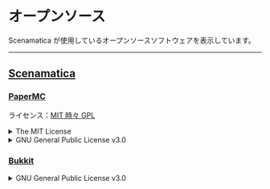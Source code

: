 # オープンソース

Scenamatica が使用しているオープンソースソフトウェアを表示しています。

---

## [Scenamatica](https://github.com/TeamKUN/Scenamatica)

### [PaperMC](https://papermc.io/)

ライセンス：[MIT 時々 GPL](https://github.com/PaperMC/Paper/blob/master/LICENSE.md)

<details>
<summary>The MIT License</summary>

```
The MIT License (MIT)
=====================

Permission is hereby granted, free of charge, to any person
obtaining a copy of this software and associated documentation
files (the “Software”), to deal in the Software without
restriction, including without limitation the rights to use,
copy, modify, merge, publish, distribute, sublicense, and/or sell
copies of the Software, and to permit persons to whom the
Software is furnished to do so, subject to the following
conditions:

The above copyright notice and this permission notice shall be
included in all copies or substantial portions of the Software.

THE SOFTWARE IS PROVIDED “AS IS”, WITHOUT WARRANTY OF ANY KIND,
EXPRESS OR IMPLIED, INCLUDING BUT NOT LIMITED TO THE WARRANTIES
OF MERCHANTABILITY, FITNESS FOR A PARTICULAR PURPOSE AND
NONINFRINGEMENT. IN NO EVENT SHALL THE AUTHORS OR COPYRIGHT
HOLDERS BE LIABLE FOR ANY CLAIM, DAMAGES OR OTHER LIABILITY,
WHETHER IN AN ACTION OF CONTRACT, TORT OR OTHERWISE, ARISING
FROM, OUT OF OR IN CONNECTION WITH THE SOFTWARE OR THE USE OR
OTHER DEALINGS IN THE SOFTWARE.
```

</details>

<details>
<summary>GNU General Public License v3.0</summary>

```

### GNU GENERAL PUBLIC LICENSE

Version 3, 29 June 2007

Copyright (C) 2007 Free Software Foundation, Inc.
<https://fsf.org/>

Everyone is permitted to copy and distribute verbatim copies of this
license document, but changing it is not allowed.

### Preamble

The GNU General Public License is a free, copyleft license for
software and other kinds of works.

The licenses for most software and other practical works are designed
to take away your freedom to share and change the works. By contrast,
the GNU General Public License is intended to guarantee your freedom
to share and change all versions of a program--to make sure it remains
free software for all its users. We, the Free Software Foundation, use
the GNU General Public License for most of our software; it applies
also to any other work released this way by its authors. You can apply
it to your programs, too.

When we speak of free software, we are referring to freedom, not
price. Our General Public Licenses are designed to make sure that you
have the freedom to distribute copies of free software (and charge for
them if you wish), that you receive source code or can get it if you
want it, that you can change the software or use pieces of it in new
free programs, and that you know you can do these things.

To protect your rights, we need to prevent others from denying you
these rights or asking you to surrender the rights. Therefore, you
have certain responsibilities if you distribute copies of the
software, or if you modify it: responsibilities to respect the freedom
of others.

For example, if you distribute copies of such a program, whether
gratis or for a fee, you must pass on to the recipients the same
freedoms that you received. You must make sure that they, too, receive
or can get the source code. And you must show them these terms so they
know their rights.

Developers that use the GNU GPL protect your rights with two steps:
(1) assert copyright on the software, and (2) offer you this License
giving you legal permission to copy, distribute and/or modify it.

For the developers' and authors' protection, the GPL clearly explains
that there is no warranty for this free software. For both users' and
authors' sake, the GPL requires that modified versions be marked as
changed, so that their problems will not be attributed erroneously to
authors of previous versions.

Some devices are designed to deny users access to install or run
modified versions of the software inside them, although the
manufacturer can do so. This is fundamentally incompatible with the
aim of protecting users' freedom to change the software. The
systematic pattern of such abuse occurs in the area of products for
individuals to use, which is precisely where it is most unacceptable.
Therefore, we have designed this version of the GPL to prohibit the
practice for those products. If such problems arise substantially in
other domains, we stand ready to extend this provision to those
domains in future versions of the GPL, as needed to protect the
freedom of users.

Finally, every program is threatened constantly by software patents.
States should not allow patents to restrict development and use of
software on general-purpose computers, but in those that do, we wish
to avoid the special danger that patents applied to a free program
could make it effectively proprietary. To prevent this, the GPL
assures that patents cannot be used to render the program non-free.

The precise terms and conditions for copying, distribution and
modification follow.

### TERMS AND CONDITIONS

#### 0. Definitions.

"This License" refers to version 3 of the GNU General Public License.

"Copyright" also means copyright-like laws that apply to other kinds
of works, such as semiconductor masks.

"The Program" refers to any copyrightable work licensed under this
License. Each licensee is addressed as "you". "Licensees" and
"recipients" may be individuals or organizations.

To "modify" a work means to copy from or adapt all or part of the work
in a fashion requiring copyright permission, other than the making of
an exact copy. The resulting work is called a "modified version" of
the earlier work or a work "based on" the earlier work.

A "covered work" means either the unmodified Program or a work based
on the Program.

To "propagate" a work means to do anything with it that, without
permission, would make you directly or secondarily liable for
infringement under applicable copyright law, except executing it on a
computer or modifying a private copy. Propagation includes copying,
distribution (with or without modification), making available to the
public, and in some countries other activities as well.

To "convey" a work means any kind of propagation that enables other
parties to make or receive copies. Mere interaction with a user
through a computer network, with no transfer of a copy, is not
conveying.

An interactive user interface displays "Appropriate Legal Notices" to
the extent that it includes a convenient and prominently visible
feature that (1) displays an appropriate copyright notice, and (2)
tells the user that there is no warranty for the work (except to the
extent that warranties are provided), that licensees may convey the
work under this License, and how to view a copy of this License. If
the interface presents a list of user commands or options, such as a
menu, a prominent item in the list meets this criterion.

#### 1. Source Code.

The "source code" for a work means the preferred form of the work for
making modifications to it. "Object code" means any non-source form of
a work.

A "Standard Interface" means an interface that either is an official
standard defined by a recognized standards body, or, in the case of
interfaces specified for a particular programming language, one that
is widely used among developers working in that language.

The "System Libraries" of an executable work include anything, other
than the work as a whole, that (a) is included in the normal form of
packaging a Major Component, but which is not part of that Major
Component, and (b) serves only to enable use of the work with that
Major Component, or to implement a Standard Interface for which an
implementation is available to the public in source code form. A
"Major Component", in this context, means a major essential component
(kernel, window system, and so on) of the specific operating system
(if any) on which the executable work runs, or a compiler used to
produce the work, or an object code interpreter used to run it.

The "Corresponding Source" for a work in object code form means all
the source code needed to generate, install, and (for an executable
work) run the object code and to modify the work, including scripts to
control those activities. However, it does not include the work's
System Libraries, or general-purpose tools or generally available free
programs which are used unmodified in performing those activities but
which are not part of the work. For example, Corresponding Source
includes interface definition files associated with source files for
the work, and the source code for shared libraries and dynamically
linked subprograms that the work is specifically designed to require,
such as by intimate data communication or control flow between those
subprograms and other parts of the work.

The Corresponding Source need not include anything that users can
regenerate automatically from other parts of the Corresponding Source.

The Corresponding Source for a work in source code form is that same
work.

#### 2. Basic Permissions.

All rights granted under this License are granted for the term of
copyright on the Program, and are irrevocable provided the stated
conditions are met. This License explicitly affirms your unlimited
permission to run the unmodified Program. The output from running a
covered work is covered by this License only if the output, given its
content, constitutes a covered work. This License acknowledges your
rights of fair use or other equivalent, as provided by copyright law.

You may make, run and propagate covered works that you do not convey,
without conditions so long as your license otherwise remains in force.
You may convey covered works to others for the sole purpose of having
them make modifications exclusively for you, or provide you with
facilities for running those works, provided that you comply with the
terms of this License in conveying all material for which you do not
control copyright. Those thus making or running the covered works for
you must do so exclusively on your behalf, under your direction and
control, on terms that prohibit them from making any copies of your
copyrighted material outside their relationship with you.

Conveying under any other circumstances is permitted solely under the
conditions stated below. Sublicensing is not allowed; section 10 makes
it unnecessary.

#### 3. Protecting Users' Legal Rights From Anti-Circumvention Law.

No covered work shall be deemed part of an effective technological
measure under any applicable law fulfilling obligations under article
11 of the WIPO copyright treaty adopted on 20 December 1996, or
similar laws prohibiting or restricting circumvention of such
measures.

When you convey a covered work, you waive any legal power to forbid
circumvention of technological measures to the extent such
circumvention is effected by exercising rights under this License with
respect to the covered work, and you disclaim any intention to limit
operation or modification of the work as a means of enforcing, against
the work's users, your or third parties' legal rights to forbid
circumvention of technological measures.

#### 4. Conveying Verbatim Copies.

You may convey verbatim copies of the Program's source code as you
receive it, in any medium, provided that you conspicuously and
appropriately publish on each copy an appropriate copyright notice;
keep intact all notices stating that this License and any
non-permissive terms added in accord with section 7 apply to the code;
keep intact all notices of the absence of any warranty; and give all
recipients a copy of this License along with the Program.

You may charge any price or no price for each copy that you convey,
and you may offer support or warranty protection for a fee.

#### 5. Conveying Modified Source Versions.

You may convey a work based on the Program, or the modifications to
produce it from the Program, in the form of source code under the
terms of section 4, provided that you also meet all of these
conditions:

-   a) The work must carry prominent notices stating that you modified
it, and giving a relevant date.
-   b) The work must carry prominent notices stating that it is
released under this License and any conditions added under
section 7. This requirement modifies the requirement in section 4
to "keep intact all notices".
-   c) You must license the entire work, as a whole, under this
License to anyone who comes into possession of a copy. This
License will therefore apply, along with any applicable section 7
additional terms, to the whole of the work, and all its parts,
regardless of how they are packaged. This License gives no
permission to license the work in any other way, but it does not
invalidate such permission if you have separately received it.
-   d) If the work has interactive user interfaces, each must display
Appropriate Legal Notices; however, if the Program has interactive
interfaces that do not display Appropriate Legal Notices, your
work need not make them do so.

A compilation of a covered work with other separate and independent
works, which are not by their nature extensions of the covered work,
and which are not combined with it such as to form a larger program,
in or on a volume of a storage or distribution medium, is called an
"aggregate" if the compilation and its resulting copyright are not
used to limit the access or legal rights of the compilation's users
beyond what the individual works permit. Inclusion of a covered work
in an aggregate does not cause this License to apply to the other
parts of the aggregate.

#### 6. Conveying Non-Source Forms.

You may convey a covered work in object code form under the terms of
sections 4 and 5, provided that you also convey the machine-readable
Corresponding Source under the terms of this License, in one of these
ways:

-   a) Convey the object code in, or embodied in, a physical product
(including a physical distribution medium), accompanied by the
Corresponding Source fixed on a durable physical medium
customarily used for software interchange.
-   b) Convey the object code in, or embodied in, a physical product
(including a physical distribution medium), accompanied by a
written offer, valid for at least three years and valid for as
long as you offer spare parts or customer support for that product
model, to give anyone who possesses the object code either (1) a
copy of the Corresponding Source for all the software in the
product that is covered by this License, on a durable physical
medium customarily used for software interchange, for a price no
more than your reasonable cost of physically performing this
conveying of source, or (2) access to copy the Corresponding
Source from a network server at no charge.
-   c) Convey individual copies of the object code with a copy of the
written offer to provide the Corresponding Source. This
alternative is allowed only occasionally and noncommercially, and
only if you received the object code with such an offer, in accord
with subsection 6b.
-   d) Convey the object code by offering access from a designated
place (gratis or for a charge), and offer equivalent access to the
Corresponding Source in the same way through the same place at no
further charge. You need not require recipients to copy the
Corresponding Source along with the object code. If the place to
copy the object code is a network server, the Corresponding Source
may be on a different server (operated by you or a third party)
that supports equivalent copying facilities, provided you maintain
clear directions next to the object code saying where to find the
Corresponding Source. Regardless of what server hosts the
Corresponding Source, you remain obligated to ensure that it is
available for as long as needed to satisfy these requirements.
-   e) Convey the object code using peer-to-peer transmission,
provided you inform other peers where the object code and
Corresponding Source of the work are being offered to the general
public at no charge under subsection 6d.

A separable portion of the object code, whose source code is excluded
from the Corresponding Source as a System Library, need not be
included in conveying the object code work.

A "User Product" is either (1) a "consumer product", which means any
tangible personal property which is normally used for personal,
family, or household purposes, or (2) anything designed or sold for
incorporation into a dwelling. In determining whether a product is a
consumer product, doubtful cases shall be resolved in favor of
coverage. For a particular product received by a particular user,
"normally used" refers to a typical or common use of that class of
product, regardless of the status of the particular user or of the way
in which the particular user actually uses, or expects or is expected
to use, the product. A product is a consumer product regardless of
whether the product has substantial commercial, industrial or
non-consumer uses, unless such uses represent the only significant
mode of use of the product.

"Installation Information" for a User Product means any methods,
procedures, authorization keys, or other information required to
install and execute modified versions of a covered work in that User
Product from a modified version of its Corresponding Source. The
information must suffice to ensure that the continued functioning of
the modified object code is in no case prevented or interfered with
solely because modification has been made.

If you convey an object code work under this section in, or with, or
specifically for use in, a User Product, and the conveying occurs as
part of a transaction in which the right of possession and use of the
User Product is transferred to the recipient in perpetuity or for a
fixed term (regardless of how the transaction is characterized), the
Corresponding Source conveyed under this section must be accompanied
by the Installation Information. But this requirement does not apply
if neither you nor any third party retains the ability to install
modified object code on the User Product (for example, the work has
been installed in ROM).

The requirement to provide Installation Information does not include a
requirement to continue to provide support service, warranty, or
updates for a work that has been modified or installed by the
recipient, or for the User Product in which it has been modified or
installed. Access to a network may be denied when the modification
itself materially and adversely affects the operation of the network
or violates the rules and protocols for communication across the
network.

Corresponding Source conveyed, and Installation Information provided,
in accord with this section must be in a format that is publicly
documented (and with an implementation available to the public in
source code form), and must require no special password or key for
unpacking, reading or copying.

#### 7. Additional Terms.

"Additional permissions" are terms that supplement the terms of this
License by making exceptions from one or more of its conditions.
Additional permissions that are applicable to the entire Program shall
be treated as though they were included in this License, to the extent
that they are valid under applicable law. If additional permissions
apply only to part of the Program, that part may be used separately
under those permissions, but the entire Program remains governed by
this License without regard to the additional permissions.

When you convey a copy of a covered work, you may at your option
remove any additional permissions from that copy, or from any part of
it. (Additional permissions may be written to require their own
removal in certain cases when you modify the work.) You may place
additional permissions on material, added by you to a covered work,
for which you have or can give appropriate copyright permission.

Notwithstanding any other provision of this License, for material you
add to a covered work, you may (if authorized by the copyright holders
of that material) supplement the terms of this License with terms:

-   a) Disclaiming warranty or limiting liability differently from the
terms of sections 15 and 16 of this License; or
-   b) Requiring preservation of specified reasonable legal notices or
author attributions in that material or in the Appropriate Legal
Notices displayed by works containing it; or
-   c) Prohibiting misrepresentation of the origin of that material,
or requiring that modified versions of such material be marked in
reasonable ways as different from the original version; or
-   d) Limiting the use for publicity purposes of names of licensors
or authors of the material; or
-   e) Declining to grant rights under trademark law for use of some
trade names, trademarks, or service marks; or
-   f) Requiring indemnification of licensors and authors of that
material by anyone who conveys the material (or modified versions
of it) with contractual assumptions of liability to the recipient,
for any liability that these contractual assumptions directly
impose on those licensors and authors.

All other non-permissive additional terms are considered "further
restrictions" within the meaning of section 10. If the Program as you
received it, or any part of it, contains a notice stating that it is
governed by this License along with a term that is a further
restriction, you may remove that term. If a license document contains
a further restriction but permits relicensing or conveying under this
License, you may add to a covered work material governed by the terms
of that license document, provided that the further restriction does
not survive such relicensing or conveying.

If you add terms to a covered work in accord with this section, you
must place, in the relevant source files, a statement of the
additional terms that apply to those files, or a notice indicating
where to find the applicable terms.

Additional terms, permissive or non-permissive, may be stated in the
form of a separately written license, or stated as exceptions; the
above requirements apply either way.

#### 8. Termination.

You may not propagate or modify a covered work except as expressly
provided under this License. Any attempt otherwise to propagate or
modify it is void, and will automatically terminate your rights under
this License (including any patent licenses granted under the third
paragraph of section 11).

However, if you cease all violation of this License, then your license
from a particular copyright holder is reinstated (a) provisionally,
unless and until the copyright holder explicitly and finally
terminates your license, and (b) permanently, if the copyright holder
fails to notify you of the violation by some reasonable means prior to
60 days after the cessation.

Moreover, your license from a particular copyright holder is
reinstated permanently if the copyright holder notifies you of the
violation by some reasonable means, this is the first time you have
received notice of violation of this License (for any work) from that
copyright holder, and you cure the violation prior to 30 days after
your receipt of the notice.

Termination of your rights under this section does not terminate the
licenses of parties who have received copies or rights from you under
this License. If your rights have been terminated and not permanently
reinstated, you do not qualify to receive new licenses for the same
material under section 10.

#### 9. Acceptance Not Required for Having Copies.

You are not required to accept this License in order to receive or run
a copy of the Program. Ancillary propagation of a covered work
occurring solely as a consequence of using peer-to-peer transmission
to receive a copy likewise does not require acceptance. However,
nothing other than this License grants you permission to propagate or
modify any covered work. These actions infringe copyright if you do
not accept this License. Therefore, by modifying or propagating a
covered work, you indicate your acceptance of this License to do so.

#### 10. Automatic Licensing of Downstream Recipients.

Each time you convey a covered work, the recipient automatically
receives a license from the original licensors, to run, modify and
propagate that work, subject to this License. You are not responsible
for enforcing compliance by third parties with this License.

An "entity transaction" is a transaction transferring control of an
organization, or substantially all assets of one, or subdividing an
organization, or merging organizations. If propagation of a covered
work results from an entity transaction, each party to that
transaction who receives a copy of the work also receives whatever
licenses to the work the party's predecessor in interest had or could
give under the previous paragraph, plus a right to possession of the
Corresponding Source of the work from the predecessor in interest, if
the predecessor has it or can get it with reasonable efforts.

You may not impose any further restrictions on the exercise of the
rights granted or affirmed under this License. For example, you may
not impose a license fee, royalty, or other charge for exercise of
rights granted under this License, and you may not initiate litigation
(including a cross-claim or counterclaim in a lawsuit) alleging that
any patent claim is infringed by making, using, selling, offering for
sale, or importing the Program or any portion of it.

#### 11. Patents.

A "contributor" is a copyright holder who authorizes use under this
License of the Program or a work on which the Program is based. The
work thus licensed is called the contributor's "contributor version".

A contributor's "essential patent claims" are all patent claims owned
or controlled by the contributor, whether already acquired or
hereafter acquired, that would be infringed by some manner, permitted
by this License, of making, using, or selling its contributor version,
but do not include claims that would be infringed only as a
consequence of further modification of the contributor version. For
purposes of this definition, "control" includes the right to grant
patent sublicenses in a manner consistent with the requirements of
this License.

Each contributor grants you a non-exclusive, worldwide, royalty-free
patent license under the contributor's essential patent claims, to
make, use, sell, offer for sale, import and otherwise run, modify and
propagate the contents of its contributor version.

In the following three paragraphs, a "patent license" is any express
agreement or commitment, however denominated, not to enforce a patent
(such as an express permission to practice a patent or covenant not to
sue for patent infringement). To "grant" such a patent license to a
party means to make such an agreement or commitment not to enforce a
patent against the party.

If you convey a covered work, knowingly relying on a patent license,
and the Corresponding Source of the work is not available for anyone
to copy, free of charge and under the terms of this License, through a
publicly available network server or other readily accessible means,
then you must either (1) cause the Corresponding Source to be so
available, or (2) arrange to deprive yourself of the benefit of the
patent license for this particular work, or (3) arrange, in a manner
consistent with the requirements of this License, to extend the patent
license to downstream recipients. "Knowingly relying" means you have
actual knowledge that, but for the patent license, your conveying the
covered work in a country, or your recipient's use of the covered work
in a country, would infringe one or more identifiable patents in that
country that you have reason to believe are valid.

If, pursuant to or in connection with a single transaction or
arrangement, you convey, or propagate by procuring conveyance of, a
covered work, and grant a patent license to some of the parties
receiving the covered work authorizing them to use, propagate, modify
or convey a specific copy of the covered work, then the patent license
you grant is automatically extended to all recipients of the covered
work and works based on it.

A patent license is "discriminatory" if it does not include within the
scope of its coverage, prohibits the exercise of, or is conditioned on
the non-exercise of one or more of the rights that are specifically
granted under this License. You may not convey a covered work if you
are a party to an arrangement with a third party that is in the
business of distributing software, under which you make payment to the
third party based on the extent of your activity of conveying the
work, and under which the third party grants, to any of the parties
who would receive the covered work from you, a discriminatory patent
license (a) in connection with copies of the covered work conveyed by
you (or copies made from those copies), or (b) primarily for and in
connection with specific products or compilations that contain the
covered work, unless you entered into that arrangement, or that patent
license was granted, prior to 28 March 2007.

Nothing in this License shall be construed as excluding or limiting
any implied license or other defenses to infringement that may
otherwise be available to you under applicable patent law.

#### 12. No Surrender of Others' Freedom.

If conditions are imposed on you (whether by court order, agreement or
otherwise) that contradict the conditions of this License, they do not
excuse you from the conditions of this License. If you cannot convey a
covered work so as to satisfy simultaneously your obligations under
this License and any other pertinent obligations, then as a
consequence you may not convey it at all. For example, if you agree to
terms that obligate you to collect a royalty for further conveying
from those to whom you convey the Program, the only way you could
satisfy both those terms and this License would be to refrain entirely
from conveying the Program.

#### 13. Use with the GNU Affero General Public License.

Notwithstanding any other provision of this License, you have
permission to link or combine any covered work with a work licensed
under version 3 of the GNU Affero General Public License into a single
combined work, and to convey the resulting work. The terms of this
License will continue to apply to the part which is the covered work,
but the special requirements of the GNU Affero General Public License,
section 13, concerning interaction through a network will apply to the
combination as such.

#### 14. Revised Versions of this License.

The Free Software Foundation may publish revised and/or new versions
of the GNU General Public License from time to time. Such new versions
will be similar in spirit to the present version, but may differ in
detail to address new problems or concerns.

Each version is given a distinguishing version number. If the Program
specifies that a certain numbered version of the GNU General Public
License "or any later version" applies to it, you have the option of
following the terms and conditions either of that numbered version or
of any later version published by the Free Software Foundation. If the
Program does not specify a version number of the GNU General Public
License, you may choose any version ever published by the Free
Software Foundation.

If the Program specifies that a proxy can decide which future versions
of the GNU General Public License can be used, that proxy's public
statement of acceptance of a version permanently authorizes you to
choose that version for the Program.

Later license versions may give you additional or different
permissions. However, no additional obligations are imposed on any
author or copyright holder as a result of your choosing to follow a
later version.

#### 15. Disclaimer of Warranty.

THERE IS NO WARRANTY FOR THE PROGRAM, TO THE EXTENT PERMITTED BY
APPLICABLE LAW. EXCEPT WHEN OTHERWISE STATED IN WRITING THE COPYRIGHT
HOLDERS AND/OR OTHER PARTIES PROVIDE THE PROGRAM "AS IS" WITHOUT
WARRANTY OF ANY KIND, EITHER EXPRESSED OR IMPLIED, INCLUDING, BUT NOT
LIMITED TO, THE IMPLIED WARRANTIES OF MERCHANTABILITY AND FITNESS FOR
A PARTICULAR PURPOSE. THE ENTIRE RISK AS TO THE QUALITY AND
PERFORMANCE OF THE PROGRAM IS WITH YOU. SHOULD THE PROGRAM PROVE
DEFECTIVE, YOU ASSUME THE COST OF ALL NECESSARY SERVICING, REPAIR OR
CORRECTION.

#### 16. Limitation of Liability.

IN NO EVENT UNLESS REQUIRED BY APPLICABLE LAW OR AGREED TO IN WRITING
WILL ANY COPYRIGHT HOLDER, OR ANY OTHER PARTY WHO MODIFIES AND/OR
CONVEYS THE PROGRAM AS PERMITTED ABOVE, BE LIABLE TO YOU FOR DAMAGES,
INCLUDING ANY GENERAL, SPECIAL, INCIDENTAL OR CONSEQUENTIAL DAMAGES
ARISING OUT OF THE USE OR INABILITY TO USE THE PROGRAM (INCLUDING BUT
NOT LIMITED TO LOSS OF DATA OR DATA BEING RENDERED INACCURATE OR
LOSSES SUSTAINED BY YOU OR THIRD PARTIES OR A FAILURE OF THE PROGRAM
TO OPERATE WITH ANY OTHER PROGRAMS), EVEN IF SUCH HOLDER OR OTHER
PARTY HAS BEEN ADVISED OF THE POSSIBILITY OF SUCH DAMAGES.

#### 17. Interpretation of Sections 15 and 16.

If the disclaimer of warranty and limitation of liability provided
above cannot be given local legal effect according to their terms,
reviewing courts shall apply local law that most closely approximates
an absolute waiver of all civil liability in connection with the
Program, unless a warranty or assumption of liability accompanies a
copy of the Program in return for a fee.

END OF TERMS AND CONDITIONS

### How to Apply These Terms to Your New Programs

If you develop a new program, and you want it to be of the greatest
possible use to the public, the best way to achieve this is to make it
free software which everyone can redistribute and change under these
terms.

To do so, attach the following notices to the program. It is safest to
attach them to the start of each source file to most effectively state
the exclusion of warranty; and each file should have at least the
"copyright" line and a pointer to where the full notice is found.

<one line to give the program's name and a brief idea of what it does.>
Copyright (C) <year>  <name of author>

    This program is free software: you can redistribute it and/or modify
    it under the terms of the GNU General Public License as published by
    the Free Software Foundation, either version 3 of the License, or
    (at your option) any later version.

    This program is distributed in the hope that it will be useful,
    but WITHOUT ANY WARRANTY; without even the implied warranty of
    MERCHANTABILITY or FITNESS FOR A PARTICULAR PURPOSE.  See the
    GNU General Public License for more details.

    You should have received a copy of the GNU General Public License
    along with this program.  If not, see <https://www.gnu.org/licenses/>.

Also add information on how to contact you by electronic and paper
mail.

If the program does terminal interaction, make it output a short
notice like this when it starts in an interactive mode:

    <program>  Copyright (C) <year>  <name of author>
    This program comes with ABSOLUTELY NO WARRANTY; for details type `show w'.
This is free software, and you are welcome to redistribute it
under certain conditions; type `show c' for details.

The hypothetical commands \`show w' and \`show c' should show the
appropriate parts of the General Public License. Of course, your
program's commands might be different; for a GUI interface, you would
use an "about box".

You should also get your employer (if you work as a programmer) or
school, if any, to sign a "copyright disclaimer" for the program, if
necessary. For more information on this, and how to apply and follow
the GNU GPL, see <https://www.gnu.org/licenses/>.

The GNU General Public License does not permit incorporating your
program into proprietary programs. If your program is a subroutine
library, you may consider it more useful to permit linking proprietary
applications with the library. If this is what you want to do, use the
GNU Lesser General Public License instead of this License. But first,
please read <https://www.gnu.org/licenses/why-not-lgpl.html>.

```

</details>

### [Bukkit](https://bukkit.org/)

<details>
<summary>GNU General Public License v3.0</summary>

```
GNU GENERAL PUBLIC LICENSE
Version 3, 29 June 2007

Copyright (C) 2007 Free Software Foundation, Inc. <http://fsf.org/>
Everyone is permitted to copy and distribute verbatim copies
of this license document, but changing it is not allowed.

Preamble

The GNU General Public License is a free, copyleft license for
software and other kinds of works.

The licenses for most software and other practical works are designed
to take away your freedom to share and change the works.  By contrast,
the GNU General Public License is intended to guarantee your freedom to
share and change all versions of a program--to make sure it remains free
software for all its users.  We, the Free Software Foundation, use the
GNU General Public License for most of our software; it applies also to
any other work released this way by its authors.  You can apply it to
your programs, too.

When we speak of free software, we are referring to freedom, not
price.  Our General Public Licenses are designed to make sure that you
have the freedom to distribute copies of free software (and charge for
them if you wish), that you receive source code or can get it if you
want it, that you can change the software or use pieces of it in new
free programs, and that you know you can do these things.

To protect your rights, we need to prevent others from denying you
these rights or asking you to surrender the rights.  Therefore, you have
certain responsibilities if you distribute copies of the software, or if
you modify it: responsibilities to respect the freedom of others.

For example, if you distribute copies of such a program, whether
gratis or for a fee, you must pass on to the recipients the same
freedoms that you received.  You must make sure that they, too, receive
or can get the source code.  And you must show them these terms so they
know their rights.

Developers that use the GNU GPL protect your rights with two steps:
(1) assert copyright on the software, and (2) offer you this License
giving you legal permission to copy, distribute and/or modify it.

For the developers' and authors' protection, the GPL clearly explains
that there is no warranty for this free software.  For both users' and
authors' sake, the GPL requires that modified versions be marked as
changed, so that their problems will not be attributed erroneously to
authors of previous versions.

Some devices are designed to deny users access to install or run
modified versions of the software inside them, although the manufacturer
can do so.  This is fundamentally incompatible with the aim of
protecting users' freedom to change the software.  The systematic
pattern of such abuse occurs in the area of products for individuals to
use, which is precisely where it is most unacceptable.  Therefore, we
have designed this version of the GPL to prohibit the practice for those
products.  If such problems arise substantially in other domains, we
stand ready to extend this provision to those domains in future versions
of the GPL, as needed to protect the freedom of users.

Finally, every program is threatened constantly by software patents.
States should not allow patents to restrict development and use of
software on general-purpose computers, but in those that do, we wish to
avoid the special danger that patents applied to a free program could
make it effectively proprietary.  To prevent this, the GPL assures that
patents cannot be used to render the program non-free.

The precise terms and conditions for copying, distribution and
modification follow.

TERMS AND CONDITIONS

0. Definitions.

"This License" refers to version 3 of the GNU General Public License.

"Copyright" also means copyright-like laws that apply to other kinds of
works, such as semiconductor masks.

"The Program" refers to any copyrightable work licensed under this
License.  Each licensee is addressed as "you".  "Licensees" and
"recipients" may be individuals or organizations.

To "modify" a work means to copy from or adapt all or part of the work
in a fashion requiring copyright permission, other than the making of an
exact copy.  The resulting work is called a "modified version" of the
earlier work or a work "based on" the earlier work.

A "covered work" means either the unmodified Program or a work based
on the Program.

To "propagate" a work means to do anything with it that, without
permission, would make you directly or secondarily liable for
infringement under applicable copyright law, except executing it on a
computer or modifying a private copy.  Propagation includes copying,
distribution (with or without modification), making available to the
public, and in some countries other activities as well.

To "convey" a work means any kind of propagation that enables other
parties to make or receive copies.  Mere interaction with a user through
a computer network, with no transfer of a copy, is not conveying.

An interactive user interface displays "Appropriate Legal Notices"
to the extent that it includes a convenient and prominently visible
feature that (1) displays an appropriate copyright notice, and (2)
tells the user that there is no warranty for the work (except to the
extent that warranties are provided), that licensees may convey the
work under this License, and how to view a copy of this License.  If
the interface presents a list of user commands or options, such as a
menu, a prominent item in the list meets this criterion.

1. Source Code.

The "source code" for a work means the preferred form of the work
for making modifications to it.  "Object code" means any non-source
form of a work.

A "Standard Interface" means an interface that either is an official
standard defined by a recognized standards body, or, in the case of
interfaces specified for a particular programming language, one that
is widely used among developers working in that language.

The "System Libraries" of an executable work include anything, other
than the work as a whole, that (a) is included in the normal form of
packaging a Major Component, but which is not part of that Major
Component, and (b) serves only to enable use of the work with that
Major Component, or to implement a Standard Interface for which an
implementation is available to the public in source code form.  A
"Major Component", in this context, means a major essential component
(kernel, window system, and so on) of the specific operating system
(if any) on which the executable work runs, or a compiler used to
produce the work, or an object code interpreter used to run it.

The "Corresponding Source" for a work in object code form means all
the source code needed to generate, install, and (for an executable
work) run the object code and to modify the work, including scripts to
control those activities.  However, it does not include the work's
System Libraries, or general-purpose tools or generally available free
programs which are used unmodified in performing those activities but
which are not part of the work.  For example, Corresponding Source
includes interface definition files associated with source files for
the work, and the source code for shared libraries and dynamically
linked subprograms that the work is specifically designed to require,
such as by intimate data communication or control flow between those
subprograms and other parts of the work.

The Corresponding Source need not include anything that users
can regenerate automatically from other parts of the Corresponding
Source.

The Corresponding Source for a work in source code form is that
same work.

2. Basic Permissions.

All rights granted under this License are granted for the term of
copyright on the Program, and are irrevocable provided the stated
conditions are met.  This License explicitly affirms your unlimited
permission to run the unmodified Program.  The output from running a
covered work is covered by this License only if the output, given its
content, constitutes a covered work.  This License acknowledges your
rights of fair use or other equivalent, as provided by copyright law.

You may make, run and propagate covered works that you do not
convey, without conditions so long as your license otherwise remains
in force.  You may convey covered works to others for the sole purpose
of having them make modifications exclusively for you, or provide you
with facilities for running those works, provided that you comply with
the terms of this License in conveying all material for which you do
not control copyright.  Those thus making or running the covered works
for you must do so exclusively on your behalf, under your direction
and control, on terms that prohibit them from making any copies of
your copyrighted material outside their relationship with you.

Conveying under any other circumstances is permitted solely under
the conditions stated below.  Sublicensing is not allowed; section 10
makes it unnecessary.

3. Protecting Users' Legal Rights From Anti-Circumvention Law.

No covered work shall be deemed part of an effective technological
measure under any applicable law fulfilling obligations under article
11 of the WIPO copyright treaty adopted on 20 December 1996, or
similar laws prohibiting or restricting circumvention of such
measures.

When you convey a covered work, you waive any legal power to forbid
circumvention of technological measures to the extent such circumvention
is effected by exercising rights under this License with respect to
the covered work, and you disclaim any intention to limit operation or
modification of the work as a means of enforcing, against the work's
users, your or third parties' legal rights to forbid circumvention of
technological measures.

4. Conveying Verbatim Copies.

You may convey verbatim copies of the Program's source code as you
receive it, in any medium, provided that you conspicuously and
appropriately publish on each copy an appropriate copyright notice;
keep intact all notices stating that this License and any
non-permissive terms added in accord with section 7 apply to the code;
keep intact all notices of the absence of any warranty; and give all
recipients a copy of this License along with the Program.

You may charge any price or no price for each copy that you convey,
and you may offer support or warranty protection for a fee.

5. Conveying Modified Source Versions.

You may convey a work based on the Program, or the modifications to
produce it from the Program, in the form of source code under the
terms of section 4, provided that you also meet all of these conditions:

a) The work must carry prominent notices stating that you modified
it, and giving a relevant date.

b) The work must carry prominent notices stating that it is
released under this License and any conditions added under section
7.  This requirement modifies the requirement in section 4 to
"keep intact all notices".

c) You must license the entire work, as a whole, under this
License to anyone who comes into possession of a copy.  This
License will therefore apply, along with any applicable section 7
additional terms, to the whole of the work, and all its parts,
regardless of how they are packaged.  This License gives no
permission to license the work in any other way, but it does not
invalidate such permission if you have separately received it.

d) If the work has interactive user interfaces, each must display
Appropriate Legal Notices; however, if the Program has interactive
interfaces that do not display Appropriate Legal Notices, your
work need not make them do so.

A compilation of a covered work with other separate and independent
works, which are not by their nature extensions of the covered work,
and which are not combined with it such as to form a larger program,
in or on a volume of a storage or distribution medium, is called an
"aggregate" if the compilation and its resulting copyright are not
used to limit the access or legal rights of the compilation's users
beyond what the individual works permit.  Inclusion of a covered work
in an aggregate does not cause this License to apply to the other
parts of the aggregate.

6. Conveying Non-Source Forms.

You may convey a covered work in object code form under the terms
of sections 4 and 5, provided that you also convey the
machine-readable Corresponding Source under the terms of this License,
in one of these ways:

a) Convey the object code in, or embodied in, a physical product
(including a physical distribution medium), accompanied by the
Corresponding Source fixed on a durable physical medium
customarily used for software interchange.

b) Convey the object code in, or embodied in, a physical product
(including a physical distribution medium), accompanied by a
written offer, valid for at least three years and valid for as
long as you offer spare parts or customer support for that product
model, to give anyone who possesses the object code either (1) a
copy of the Corresponding Source for all the software in the
product that is covered by this License, on a durable physical
medium customarily used for software interchange, for a price no
more than your reasonable cost of physically performing this
conveying of source, or (2) access to copy the
Corresponding Source from a network server at no charge.

c) Convey individual copies of the object code with a copy of the
written offer to provide the Corresponding Source.  This
alternative is allowed only occasionally and noncommercially, and
only if you received the object code with such an offer, in accord
with subsection 6b.

d) Convey the object code by offering access from a designated
place (gratis or for a charge), and offer equivalent access to the
Corresponding Source in the same way through the same place at no
further charge.  You need not require recipients to copy the
Corresponding Source along with the object code.  If the place to
copy the object code is a network server, the Corresponding Source
may be on a different server (operated by you or a third party)
that supports equivalent copying facilities, provided you maintain
clear directions next to the object code saying where to find the
Corresponding Source.  Regardless of what server hosts the
Corresponding Source, you remain obligated to ensure that it is
available for as long as needed to satisfy these requirements.

e) Convey the object code using peer-to-peer transmission, provided
you inform other peers where the object code and Corresponding
Source of the work are being offered to the general public at no
charge under subsection 6d.

A separable portion of the object code, whose source code is excluded
from the Corresponding Source as a System Library, need not be
included in conveying the object code work.

A "User Product" is either (1) a "consumer product", which means any
tangible personal property which is normally used for personal, family,
or household purposes, or (2) anything designed or sold for incorporation
into a dwelling.  In determining whether a product is a consumer product,
doubtful cases shall be resolved in favor of coverage.  For a particular
product received by a particular user, "normally used" refers to a
typical or common use of that class of product, regardless of the status
of the particular user or of the way in which the particular user
actually uses, or expects or is expected to use, the product.  A product
is a consumer product regardless of whether the product has substantial
commercial, industrial or non-consumer uses, unless such uses represent
the only significant mode of use of the product.

"Installation Information" for a User Product means any methods,
procedures, authorization keys, or other information required to install
and execute modified versions of a covered work in that User Product from
a modified version of its Corresponding Source.  The information must
suffice to ensure that the continued functioning of the modified object
code is in no case prevented or interfered with solely because
modification has been made.

If you convey an object code work under this section in, or with, or
specifically for use in, a User Product, and the conveying occurs as
part of a transaction in which the right of possession and use of the
User Product is transferred to the recipient in perpetuity or for a
fixed term (regardless of how the transaction is characterized), the
Corresponding Source conveyed under this section must be accompanied
by the Installation Information.  But this requirement does not apply
if neither you nor any third party retains the ability to install
modified object code on the User Product (for example, the work has
been installed in ROM).

The requirement to provide Installation Information does not include a
requirement to continue to provide support service, warranty, or updates
for a work that has been modified or installed by the recipient, or for
the User Product in which it has been modified or installed.  Access to a
network may be denied when the modification itself materially and
adversely affects the operation of the network or violates the rules and
protocols for communication across the network.

Corresponding Source conveyed, and Installation Information provided,
in accord with this section must be in a format that is publicly
documented (and with an implementation available to the public in
source code form), and must require no special password or key for
unpacking, reading or copying.

7. Additional Terms.

"Additional permissions" are terms that supplement the terms of this
License by making exceptions from one or more of its conditions.
Additional permissions that are applicable to the entire Program shall
be treated as though they were included in this License, to the extent
that they are valid under applicable law.  If additional permissions
apply only to part of the Program, that part may be used separately
under those permissions, but the entire Program remains governed by
this License without regard to the additional permissions.

When you convey a copy of a covered work, you may at your option
remove any additional permissions from that copy, or from any part of
it.  (Additional permissions may be written to require their own
removal in certain cases when you modify the work.)  You may place
additional permissions on material, added by you to a covered work,
for which you have or can give appropriate copyright permission.

Notwithstanding any other provision of this License, for material you
add to a covered work, you may (if authorized by the copyright holders of
that material) supplement the terms of this License with terms:

a) Disclaiming warranty or limiting liability differently from the
terms of sections 15 and 16 of this License; or

b) Requiring preservation of specified reasonable legal notices or
author attributions in that material or in the Appropriate Legal
Notices displayed by works containing it; or

c) Prohibiting misrepresentation of the origin of that material, or
requiring that modified versions of such material be marked in
reasonable ways as different from the original version; or

d) Limiting the use for publicity purposes of names of licensors or
authors of the material; or

e) Declining to grant rights under trademark law for use of some
trade names, trademarks, or service marks; or

f) Requiring indemnification of licensors and authors of that
material by anyone who conveys the material (or modified versions of
it) with contractual assumptions of liability to the recipient, for
any liability that these contractual assumptions directly impose on
those licensors and authors.

All other non-permissive additional terms are considered "further
restrictions" within the meaning of section 10.  If the Program as you
received it, or any part of it, contains a notice stating that it is
governed by this License along with a term that is a further
restriction, you may remove that term.  If a license document contains
a further restriction but permits relicensing or conveying under this
License, you may add to a covered work material governed by the terms
of that license document, provided that the further restriction does
not survive such relicensing or conveying.

If you add terms to a covered work in accord with this section, you
must place, in the relevant source files, a statement of the
additional terms that apply to those files, or a notice indicating
where to find the applicable terms.

Additional terms, permissive or non-permissive, may be stated in the
form of a separately written license, or stated as exceptions;
the above requirements apply either way.

8. Termination.

You may not propagate or modify a covered work except as expressly
provided under this License.  Any attempt otherwise to propagate or
modify it is void, and will automatically terminate your rights under
this License (including any patent licenses granted under the third
paragraph of section 11).

However, if you cease all violation of this License, then your
license from a particular copyright holder is reinstated (a)
provisionally, unless and until the copyright holder explicitly and
finally terminates your license, and (b) permanently, if the copyright
holder fails to notify you of the violation by some reasonable means
prior to 60 days after the cessation.

Moreover, your license from a particular copyright holder is
reinstated permanently if the copyright holder notifies you of the
violation by some reasonable means, this is the first time you have
received notice of violation of this License (for any work) from that
copyright holder, and you cure the violation prior to 30 days after
your receipt of the notice.

Termination of your rights under this section does not terminate the
licenses of parties who have received copies or rights from you under
this License.  If your rights have been terminated and not permanently
reinstated, you do not qualify to receive new licenses for the same
material under section 10.

9. Acceptance Not Required for Having Copies.

You are not required to accept this License in order to receive or
run a copy of the Program.  Ancillary propagation of a covered work
occurring solely as a consequence of using peer-to-peer transmission
to receive a copy likewise does not require acceptance.  However,
nothing other than this License grants you permission to propagate or
modify any covered work.  These actions infringe copyright if you do
not accept this License.  Therefore, by modifying or propagating a
covered work, you indicate your acceptance of this License to do so.

10. Automatic Licensing of Downstream Recipients.

Each time you convey a covered work, the recipient automatically
receives a license from the original licensors, to run, modify and
propagate that work, subject to this License.  You are not responsible
for enforcing compliance by third parties with this License.

An "entity transaction" is a transaction transferring control of an
organization, or substantially all assets of one, or subdividing an
organization, or merging organizations.  If propagation of a covered
work results from an entity transaction, each party to that
transaction who receives a copy of the work also receives whatever
licenses to the work the party's predecessor in interest had or could
give under the previous paragraph, plus a right to possession of the
Corresponding Source of the work from the predecessor in interest, if
the predecessor has it or can get it with reasonable efforts.

You may not impose any further restrictions on the exercise of the
rights granted or affirmed under this License.  For example, you may
not impose a license fee, royalty, or other charge for exercise of
rights granted under this License, and you may not initiate litigation
(including a cross-claim or counterclaim in a lawsuit) alleging that
any patent claim is infringed by making, using, selling, offering for
sale, or importing the Program or any portion of it.

11. Patents.

A "contributor" is a copyright holder who authorizes use under this
License of the Program or a work on which the Program is based.  The
work thus licensed is called the contributor's "contributor version".

A contributor's "essential patent claims" are all patent claims
owned or controlled by the contributor, whether already acquired or
hereafter acquired, that would be infringed by some manner, permitted
by this License, of making, using, or selling its contributor version,
but do not include claims that would be infringed only as a
consequence of further modification of the contributor version.  For
purposes of this definition, "control" includes the right to grant
patent sublicenses in a manner consistent with the requirements of
this License.

Each contributor grants you a non-exclusive, worldwide, royalty-free
patent license under the contributor's essential patent claims, to
make, use, sell, offer for sale, import and otherwise run, modify and
propagate the contents of its contributor version.

In the following three paragraphs, a "patent license" is any express
agreement or commitment, however denominated, not to enforce a patent
(such as an express permission to practice a patent or covenant not to
sue for patent infringement).  To "grant" such a patent license to a
party means to make such an agreement or commitment not to enforce a
patent against the party.

If you convey a covered work, knowingly relying on a patent license,
and the Corresponding Source of the work is not available for anyone
to copy, free of charge and under the terms of this License, through a
publicly available network server or other readily accessible means,
then you must either (1) cause the Corresponding Source to be so
available, or (2) arrange to deprive yourself of the benefit of the
patent license for this particular work, or (3) arrange, in a manner
consistent with the requirements of this License, to extend the patent
license to downstream recipients.  "Knowingly relying" means you have
actual knowledge that, but for the patent license, your conveying the
covered work in a country, or your recipient's use of the covered work
in a country, would infringe one or more identifiable patents in that
country that you have reason to believe are valid.

If, pursuant to or in connection with a single transaction or
arrangement, you convey, or propagate by procuring conveyance of, a
covered work, and grant a patent license to some of the parties
receiving the covered work authorizing them to use, propagate, modify
or convey a specific copy of the covered work, then the patent license
you grant is automatically extended to all recipients of the covered
work and works based on it.

A patent license is "discriminatory" if it does not include within
the scope of its coverage, prohibits the exercise of, or is
conditioned on the non-exercise of one or more of the rights that are
specifically granted under this License.  You may not convey a covered
work if you are a party to an arrangement with a third party that is
in the business of distributing software, under which you make payment
to the third party based on the extent of your activity of conveying
the work, and under which the third party grants, to any of the
parties who would receive the covered work from you, a discriminatory
patent license (a) in connection with copies of the covered work
conveyed by you (or copies made from those copies), or (b) primarily
for and in connection with specific products or compilations that
contain the covered work, unless you entered into that arrangement,
or that patent license was granted, prior to 28 March 2007.

Nothing in this License shall be construed as excluding or limiting
any implied license or other defenses to infringement that may
otherwise be available to you under applicable patent law.

12. No Surrender of Others' Freedom.

If conditions are imposed on you (whether by court order, agreement or
otherwise) that contradict the conditions of this License, they do not
excuse you from the conditions of this License.  If you cannot convey a
covered work so as to satisfy simultaneously your obligations under this
License and any other pertinent obligations, then as a consequence you may
not convey it at all.  For example, if you agree to terms that obligate you
to collect a royalty for further conveying from those to whom you convey
the Program, the only way you could satisfy both those terms and this
License would be to refrain entirely from conveying the Program.

13. Use with the GNU Affero General Public License.

Notwithstanding any other provision of this License, you have
permission to link or combine any covered work with a work licensed
under version 3 of the GNU Affero General Public License into a single
combined work, and to convey the resulting work.  The terms of this
License will continue to apply to the part which is the covered work,
but the special requirements of the GNU Affero General Public License,
section 13, concerning interaction through a network will apply to the
combination as such.

14. Revised Versions of this License.

The Free Software Foundation may publish revised and/or new versions of
the GNU General Public License from time to time.  Such new versions will
be similar in spirit to the present version, but may differ in detail to
address new problems or concerns.

Each version is given a distinguishing version number.  If the
Program specifies that a certain numbered version of the GNU General
Public License "or any later version" applies to it, you have the
option of following the terms and conditions either of that numbered
version or of any later version published by the Free Software
Foundation.  If the Program does not specify a version number of the
GNU General Public License, you may choose any version ever published
by the Free Software Foundation.

If the Program specifies that a proxy can decide which future
versions of the GNU General Public License can be used, that proxy's
public statement of acceptance of a version permanently authorizes you
to choose that version for the Program.

Later license versions may give you additional or different
permissions.  However, no additional obligations are imposed on any
author or copyright holder as a result of your choosing to follow a
later version.

15. Disclaimer of Warranty.

THERE IS NO WARRANTY FOR THE PROGRAM, TO THE EXTENT PERMITTED BY
APPLICABLE LAW.  EXCEPT WHEN OTHERWISE STATED IN WRITING THE COPYRIGHT
HOLDERS AND/OR OTHER PARTIES PROVIDE THE PROGRAM "AS IS" WITHOUT WARRANTY
OF ANY KIND, EITHER EXPRESSED OR IMPLIED, INCLUDING, BUT NOT LIMITED TO,
THE IMPLIED WARRANTIES OF MERCHANTABILITY AND FITNESS FOR A PARTICULAR
PURPOSE.  THE ENTIRE RISK AS TO THE QUALITY AND PERFORMANCE OF THE PROGRAM
IS WITH YOU.  SHOULD THE PROGRAM PROVE DEFECTIVE, YOU ASSUME THE COST OF
ALL NECESSARY SERVICING, REPAIR OR CORRECTION.

16. Limitation of Liability.

IN NO EVENT UNLESS REQUIRED BY APPLICABLE LAW OR AGREED TO IN WRITING
WILL ANY COPYRIGHT HOLDER, OR ANY OTHER PARTY WHO MODIFIES AND/OR CONVEYS
THE PROGRAM AS PERMITTED ABOVE, BE LIABLE TO YOU FOR DAMAGES, INCLUDING ANY
GENERAL, SPECIAL, INCIDENTAL OR CONSEQUENTIAL DAMAGES ARISING OUT OF THE
USE OR INABILITY TO USE THE PROGRAM (INCLUDING BUT NOT LIMITED TO LOSS OF
DATA OR DATA BEING RENDERED INACCURATE OR LOSSES SUSTAINED BY YOU OR THIRD
PARTIES OR A FAILURE OF THE PROGRAM TO OPERATE WITH ANY OTHER PROGRAMS),
EVEN IF SUCH HOLDER OR OTHER PARTY HAS BEEN ADVISED OF THE POSSIBILITY OF
SUCH DAMAGES.

17. Interpretation of Sections 15 and 16.

If the disclaimer of warranty and limitation of liability provided
above cannot be given local legal effect according to their terms,
reviewing courts shall apply local law that most closely approximates
an absolute waiver of all civil liability in connection with the
Program, unless a warranty or assumption of liability accompanies a
copy of the Program in return for a fee.

END OF TERMS AND CONDITIONS

How to Apply These Terms to Your New Programs

If you develop a new program, and you want it to be of the greatest
possible use to the public, the best way to achieve this is to make it
free software which everyone can redistribute and change under these terms.

To do so, attach the following notices to the program.  It is safest
to attach them to the start of each source file to most effectively
state the exclusion of warranty; and each file should have at least
the "copyright" line and a pointer to where the full notice is found.

<one line to give the program's name and a brief idea of what it does.>
Copyright (C) <year>  <name of author>

This program is free software: you can redistribute it and/or modify
it under the terms of the GNU General Public License as published by
the Free Software Foundation, either version 3 of the License, or
(at your option) any later version.

This program is distributed in the hope that it will be useful,
but WITHOUT ANY WARRANTY; without even the implied warranty of
MERCHANTABILITY or FITNESS FOR A PARTICULAR PURPOSE.  See the
GNU General Public License for more details.

You should have received a copy of the GNU General Public License
along with this program.  If not, see <http://www.gnu.org/licenses/>.

Also add information on how to contact you by electronic and paper mail.

If the program does terminal interaction, make it output a short
notice like this when it starts in an interactive mode:

<program>  Copyright (C) <year>  <name of author>
This program comes with ABSOLUTELY NO WARRANTY; for details type `show w'.
This is free software, and you are welcome to redistribute it
under certain conditions; type `show c' for details.

The hypothetical commands `show w' and `show c' should show the appropriate
parts of the General Public License.  Of course, your program's commands
might be different; for a GUI interface, you would use an "about box".

You should also get your employer (if you work as a programmer) or school,
if any, to sign a "copyright disclaimer" for the program, if necessary.
For more information on this, and how to apply and follow the GNU GPL, see
<http://www.gnu.org/licenses/>.

The GNU General Public License does not permit incorporating your program
into proprietary programs.  If your program is a subroutine library, you
may consider it more useful to permit linking proprietary applications with
the library.  If this is what you want to do, use the GNU Lesser General
Public License instead of this License.  But first, please read
<http://www.gnu.org/philosophy/why-not-lgpl.html>.
```

</details>
